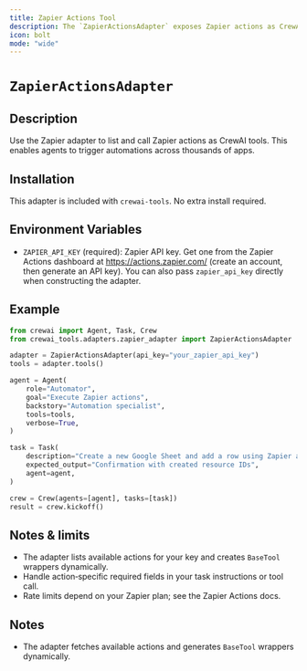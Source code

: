 ```yaml
---
title: Zapier Actions Tool
description: The `ZapierActionsAdapter` exposes Zapier actions as CrewAI tools for automation.
icon: bolt
mode: "wide"
---
```


# `ZapierActionsAdapter`

## Description

Use the Zapier adapter to list and call Zapier actions as CrewAI tools. This enables agents to trigger automations across thousands of apps.

## Installation

This adapter is included with `crewai-tools`. No extra install required.

## Environment Variables

- `ZAPIER_API_KEY` (required): Zapier API key. Get one from the Zapier Actions dashboard at https://actions.zapier.com/ (create an account, then generate an API key). You can also pass `zapier_api_key` directly when constructing the adapter.

## Example

```python Code
from crewai import Agent, Task, Crew
from crewai_tools.adapters.zapier_adapter import ZapierActionsAdapter

adapter = ZapierActionsAdapter(api_key="your_zapier_api_key")
tools = adapter.tools()

agent = Agent(
    role="Automator",
    goal="Execute Zapier actions",
    backstory="Automation specialist",
    tools=tools,
    verbose=True,
)

task = Task(
    description="Create a new Google Sheet and add a row using Zapier actions",
    expected_output="Confirmation with created resource IDs",
    agent=agent,
)

crew = Crew(agents=[agent], tasks=[task])
result = crew.kickoff()
```

## Notes & limits

- The adapter lists available actions for your key and creates `BaseTool` wrappers dynamically.
- Handle action‑specific required fields in your task instructions or tool call.
- Rate limits depend on your Zapier plan; see the Zapier Actions docs.

## Notes

- The adapter fetches available actions and generates `BaseTool` wrappers dynamically.


